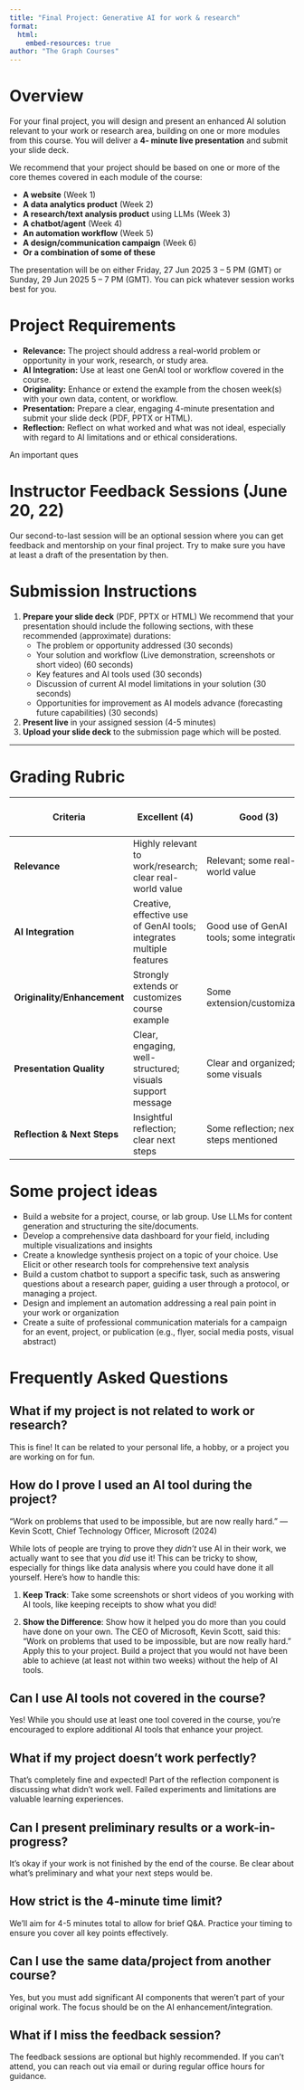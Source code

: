 ```yaml
---
title: "Final Project: Generative AI for work & research"
format:
  html:
    embed-resources: true
author: "The Graph Courses"
---
```


# Overview

For your final project, you will design and present an enhanced AI solution relevant to your work or research area, building on one or more modules from this course. You will deliver a **4- minute live presentation** and submit your slide deck.

We recommend that your project should be based on one or more of the core themes covered in each module of the course: 

- **A website** (Week 1)
- **A data analytics product** (Week 2)
- **A research/text analysis product** using LLMs (Week 3)
- **A chatbot/agent** (Week 4)
- **An automation workflow** (Week 5)
- **A design/communication campaign** (Week 6)
- **Or a combination of some of these**

The presentation will be on either Friday, 27 Jun 2025  3 – 5 PM (GMT) or Sunday, 29 Jun 2025  5 – 7 PM (GMT). You can pick whatever session works best for you. 

# Project Requirements

- **Relevance:** The project should address a real-world problem or opportunity in your work, research, or study area.
- **AI Integration:** Use at least one GenAI tool or workflow covered in the course.
- **Originality:** Enhance or extend the example from the chosen week(s) with your own data, content, or workflow.
- **Presentation:** Prepare a clear, engaging 4-minute presentation and submit your slide deck (PDF, PPTX or HTML).
- **Reflection:** Reflect on what worked and what was not ideal, especially with regard to AI limitations and or ethical considerations. 

An important ques

# Instructor Feedback Sessions (June 20, 22)

Our second-to-last session will be an optional session where you can get feedback and mentorship on your final project. Try to make sure you have at least a draft of the presentation by then. 

# Submission Instructions

1. **Prepare your slide deck** (PDF, PPTX or HTML)
We recommend that your presentation should include the following sections, with these recommended (approximate) durations:
   - The problem or opportunity addressed (30 seconds)
   - Your solution and workflow (Live demonstration, screenshots or short video) (60 seconds)
   - Key features and AI tools used (30 seconds)
   - Discussion of current AI model limitations in your solution (30 seconds)
   - Opportunities for improvement as AI models advance (forecasting future capabilities) (30 seconds)
2. **Present live** in your assigned session (4-5 minutes)
3. **Upload your slide deck** to the submission page which will be posted.

---

# Grading Rubric

| Criteria                | Excellent (4)         | Good (3)             | Satisfactory (2)      | Needs Improvement (1) |
|------------------------|-----------------------|----------------------|-----------------------|-----------------------|
| **Relevance**          | Highly relevant to work/research; clear real-world value | Relevant; some real-world value | Somewhat relevant; value not fully clear | Not relevant or unclear value |
| **AI Integration**     | Creative, effective use of GenAI tools; integrates multiple features | Good use of GenAI tools; some integration | Basic use of GenAI tools | Minimal or unclear use of GenAI |
| **Originality/Enhancement** | Strongly extends or customizes course example | Some extension/customization | Minor changes to example | Direct copy, little change |
| **Presentation Quality** | Clear, engaging, well-structured; visuals support message | Clear and organized; some visuals | Adequate; some unclear points | Disorganized or unclear |
| **Reflection & Next Steps** | Insightful reflection; clear next steps | Some reflection; next steps mentioned | Basic reflection | Little or no reflection |

# Some project ideas

- Build a website for a project, course, or lab group. Use LLMs for content generation and structuring the site/documents.
- Develop a comprehensive data dashboard for your field, including multiple visualizations and insights
- Create a knowledge synthesis project on a topic of your choice. Use Elicit or other research tools for comprehensive text analysis
- Build a custom chatbot to support a specific task, such as answering questions about a research paper, guiding a user through a protocol, or managing a project. 
- Design and implement an automation addressing a real pain point in your work or organization
- Create a suite of professional communication materials for a campaign for an event, project, or publication (e.g., flyer, social media posts, visual abstract)

# Frequently Asked Questions

## **What if my project is not related to work or research?**

This is fine! It can be related to your personal life, a hobby, or a project you are working on for fun. 

## **How do I prove I used an AI tool during the project?**

“Work on problems that used to be impossible, but are now really hard.”
— Kevin Scott, Chief Technology Officer, Microsoft (2024)

While lots of people are trying to prove they *didn't* use AI in their work, we actually want to see that you *did* use it! This can be tricky to show, especially for things like data analysis where you could have done it all yourself. Here's how to handle this:

1. **Keep Track**: Take some screenshots or short videos of you working with AI tools, like keeping receipts to show what you did!

2. **Show the Difference**: Show how it helped you do more than you could have done on your own.  The CEO of Microsoft, Kevin Scott, said this:
“Work on problems that used to be impossible, but are now really hard.” Apply this to your project. Build a project that you would not have been able to achieve (at least not within two weeks) without the help of AI tools.

## **Can I use AI tools not covered in the course?**
Yes! While you should use at least one tool covered in the course, you're encouraged to explore additional AI tools that enhance your project.

## **What if my project doesn't work perfectly?**
That's completely fine and expected! Part of the reflection component is discussing what didn't work well. Failed experiments and limitations are valuable learning experiences.

## **Can I present preliminary results or a work-in-progress?**
It's okay if your work is not finished by the end of the course.  Be clear about what's preliminary and what your next steps would be.

## **How strict is the 4-minute time limit?**
We'll aim for 4-5 minutes total to allow for brief Q&A. Practice your timing to ensure you cover all key points effectively.

## **Can I use the same data/project from another course?**
Yes, but you must add significant AI components that weren't part of your original work. The focus should be on the AI enhancement/integration.

## **What if I miss the feedback session?**
The feedback sessions are optional but highly recommended. If you can't attend, you can reach out via email or during regular office hours for guidance.